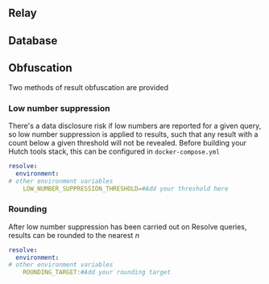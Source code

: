 ## Relay

## Database

## Obfuscation
Two methods of result obfuscation are provided

### Low number suppression
There's a data disclosure risk if low numbers are reported for a given query, so low number suppression is applied to results, such that any result with a count below a given threshold will not be revealed.
Before building your Hutch tools stack, this can be configured in `docker-compose.yml`

```yaml
resolve:
  environment:
# other environment variables
    LOW_NUMBER_SUPPRESSION_THRESHOLD=#Add your threshold here
```

### Rounding
After low number suppression has been carried out on Resolve queries, results can be rounded to the nearest *n*

```yaml
resolve:
  environment:
# other environment variables
    ROUNDING_TARGET:#Add your rounding target
```
